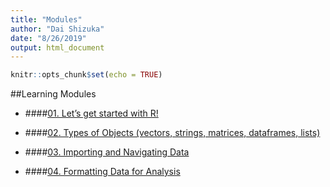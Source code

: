 ```yaml
---
title: "Modules"
author: "Dai Shizuka"
date: "8/26/2019"
output: html_document
---
```


```r
knitr::opts_chunk$set(echo = TRUE)
```

##Learning Modules

* ####[01. Let's get started with R!](01.Intro.html)

* ####[02. Types of Objects (vectors, strings, matrices, dataframes, lists)](02.ObjectTypes.html)

* ####[03. Importing and Navigating Data](03.Data.html)

* ####[04. Formatting Data for Analysis](04.DataFormat.html)